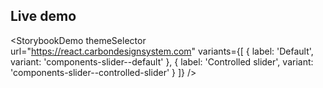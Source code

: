 ## Live demo

<StorybookDemo
  themeSelector
  url="https://react.carbondesignsystem.com"
  variants={[
    {
      label: 'Default',
      variant: 'components-slider--default'
    },
    {
      label: 'Controlled slider',
      variant: 'components-slider--controlled-slider'
    }
  ]}
/>
